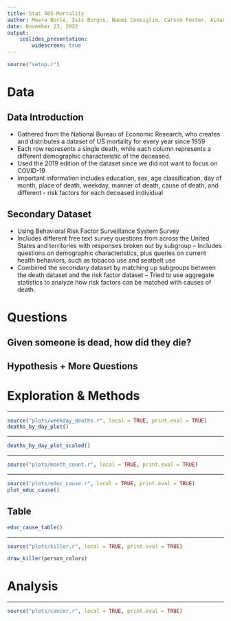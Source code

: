 ---
title: Stat 405 Mortality
author: Meera Borle, Isis Burgos, Naomi Consiglio, Carson Foster, Aidan Gerber
date: November 23, 2022
output:
    ioslides_presentation:
        widescreen: true
---
```{r setup, include=FALSE}
source("setup.r")
```

# Data

## Data Introduction
- Gathered from the National Bureau of Economic Research, who creates and distributes a dataset of US mortality for every year since 1959
- Each row represents a single death, while each column represents a different demographic characteristic of the deceased.
- Used the 2019 edition of the dataset since we did not want to focus on COVID-19
- Important information includes education, sex, age classification, day of month, place of death, weekday, manner of death, cause of death, and different - risk factors for each deceased individual

## Secondary Dataset
- Using Behavioral Risk Factor Surveillance System Survey
- Includes different free text survey questions from across the United States and territories with responses broken out by subgroup
    -- Includes questions on demographic characteristics, plus queries on current health behaviors, such as tobacco use and seatbelt use
- Combined the secondary dataset by matching up subgroups between the death dataset and the risk factor dataset 
    -- Tried to use aggregate statistics to analyze how risk factors can be matched with causes of death.

# Questions

## Given someone is dead, how did they die?

## Hypothesis + More Questions

# Exploration & Methods

---

```{r, weekday_deaths, fig.cap="caption", echo=FALSE}
source("plots/weekday_deaths.r", local = TRUE, print.eval = TRUE)
deaths_by_day_plot()
```

---

```{r weekday_deaths_scaled, fig.cap="caption", echo=FALSE}
deaths_by_day_plot_scaled()
```

---

```{r, months_deaths, fig.cap="caption", echo=FALSE}
source("plots/month_count.r", local = TRUE, print.eval = TRUE)
```

---

```{r, educ_cause, echo=FALSE, fig.width=10, fig.height = 6}
source("plots/educ_cause.r", local = TRUE, print.eval = TRUE)
plot_educ_cause()
```

## Table {.smaller}

```{r, educ_cause_table, echo=FALSE}
educ_cause_table()
```

---

```{r, killer, fig.cap="caption", echo=FALSE}
source("plots/killer.r", local = TRUE, print.eval = TRUE)

draw_killer(person_colors)
```

# Analysis

---

```{r, cancer, fig.cap="caption", echo=FALSE}
source("plots/cancer.r", local = TRUE, print.eval = TRUE)
```


